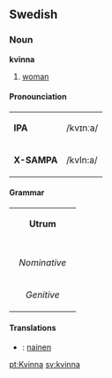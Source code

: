 ==Swedish==
===Noun===
'''kvinna'''

#[[woman]]

====Pronounciation====
{| border=1 cellspacing=0
|-
| bgcolor="#F8F8FF" | '''IPA''' || /kv&#618;n&#720;a/
|-
| bgcolor="#F8F8FF" |'''X-SAMPA'''|| /kvIn:a/
|}


====Grammar====
{| border=1 cellspacing=0
| bgcolor="#FFFFF0" colspan=5 align=center | '''Utrum'''
|-
|- bgcolor="#FFFFF0" align=center
! rowspan=2 | 
| colspan=2 width=105| Singular 
| colspan=2 | Plural
|- bgcolor="#FFFFF0" align=center
| width=105 | ''Indefinite'' 
| width=105 | ''Definite'' 
| width=105 |  ''Indefinite'' 
|  width=105 | ''Definite''
|- align=center
| width=105 bgcolor="#FFFFF0" | ''Nominative'' 
| [[kvinna]]
| [[kvinnan]]
| [[kvinnor]]
| [[kvinnorna]]
|- align=center
| width=105 bgcolor="#FFFFF0" | ''Genitive'' 
| [[kvinnas]]
| [[kvinnans]]
| [[kvinnors]]
| [[kvinnornas]]
|}

====Translations====
*{{fi}}: [[nainen]]

[[pt:Kvinna]]
[[sv:kvinna]]